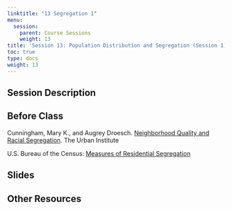 ```yaml
---
linktitle: "13 Segregation 1"
menu:
  session:
    parent: Course Sessions
    weight: 13
title: 'Session 13: Population Distribution and Segregation (Session 1)'
toc: true
type: docs
weight: 13
---
```


## Session Description

## Before Class

Cunningham, Mary K., and Augrey Droesch. [Neighborhood Quality and Racial Segregation](https://uofi.box.com/s/vwuk8s7ys53bgddv3buio7jhjgg13sgy). The Urban Institute

U.S. Bureau of the Census: [Measures of Residential Segregation](https://uofi.box.com/s/lrfcfiod757p8paph9u4w0tq8hrs1tsq)

## Slides

## Other Resources
